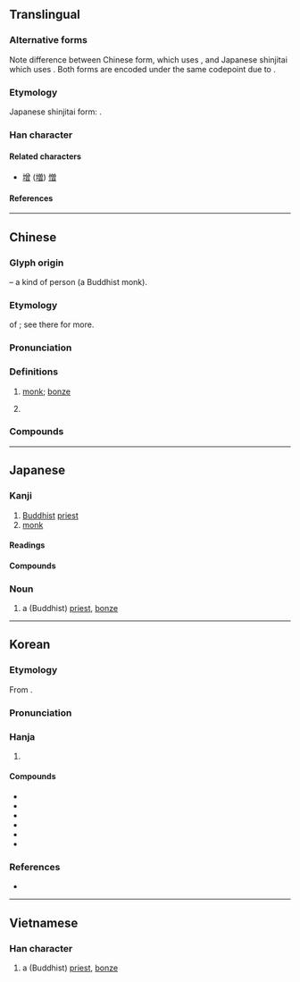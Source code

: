 {{character info}}
{{character info|0xFA31}}
{{character info|0x2F80A}}
==Translingual==
{{ja-forms|僧|僧|僧}}

===Alternative forms===
Note difference between Chinese form, which uses {{lang|und|sc=Hani|[[曾]]}}, and Japanese shinjitai which uses {{lang|ja|[[曽]]}}. Both forms are encoded under the same codepoint due to {{w|Han unification}}.

===Etymology===
Japanese shinjitai form: {{Han simp||f=曾|t=曽}}.

===Han character===
{{Han char|rn=9|rad=人|as=12|asj=11|sn=14|snj=13|four=28266|canj=OCWA|ids=⿰亻曾 <small>(GTKV)</small>,⿰亻曽 <small>(J)</small>}}

====Related characters====
* [[增]] ([[増]]) [[憎]]

====References====
{{Han ref|kx=0117.140|dkj=01076|dj=0248.200|hdz=10222.010|uh=50E7}}

----

==Chinese==
{{zh-forms}}

===Glyph origin===
{{Han etym}}
{{Han compound|人|alt1=亻|t1=person|曾|ls=psc|c1=s|c2=p}} – a kind of person (a Buddhist monk).

===Etymology===
{{clipping|zh}} of {{ltc-l|僧伽|[[sangha]]; [[community]] of [[monk]]s, [[nun]]s, [[novice]]s and [[laity]]}}; see there for more.

===Pronunciation===
{{zh-pron
|m=sēng
|c=zang1,sang1
|c_note=sang1 - literary; zang1 - vernacular
|h=pfs=sên
|md=cĕng
|mn=qz:chng/xm,zz,tw:cheng/qz:sng/xm,zz,tw:seng
|mn_note=chng, cheng - vernacular; sng, seng - literary
|mn-t=zêng1
|w=1sen
|mc=y
|oc=y
|cat=n,pn
}}

===Definitions===
{{zh-hanzi}}

# {{lb|zh|Buddhism}} [[monk]]; [[bonze]]
# {{surname|zh}}

===Compounds===
{{zh-der|僧道|僧多粥少|僧侶|僧侶主義|僧尼|僧人|僧俗|僧徒|僧院|僧眾|不僧不俗|僧伽|僧伽藍|僧官|僧房|僧殘|僧祇|僧祐|僧綱|僧肇|僧行|僧衣|僧鞋|削髮為僧|和合僧|奉道齋僧|女僧|小僧|尼僧|情僧錄|替僧|火宅僧|知事僧|粥少僧多|粥飯僧|老僧|老僧入定|聖僧|行腳僧|衲僧|貧僧|門僧|雲水僧|高僧|齋僧|密陀僧|僧塔|苦行僧}}

----

==Japanese==
{{ja-kanji forms|k=y}}

===Kanji===
{{ja-kanji|grade=c|rs=人12|kyu=僧}}

# [[Buddhist]] [[priest]]
# [[monk]]

====Readings====
{{ja-readings
|goon=そう
|kanon=そう
|kun=ぼうず
}}

====Compounds====
{{der4|ja
|{{ja-r|僧%衣|そう%い}}
|{{ja-r|僧%院|そう%いん}}
|{{ja-r|僧%正|そう%じょう}}
|{{ja-r|僧%都|そう%ず}}
|{{ja-r|僧%俗|そう%ぞく}}
|{{ja-r|僧%服|そう%ふく}}
|{{ja-r|僧%兵|そう%へい}}
|{{ja-r|僧%坊|そう%ぼう|rom=-}}, {{ja-r|僧%房|そう%ぼう}}
|{{ja-r|僧%門|そう%もん}}
|{{ja-r|僧%侶|そう%りょ}}
|{{ja-r|僧%庵|そう%あん}}
|{{ja-r|僧%位|そう%い}}
|{{ja-r|僧%伽|そう%ぎゃ}}
|{{ja-r|僧%家|そう%か}}
|{{ja-r|僧%形|そう%ぎょう}}
|{{ja-r|僧%綱|そう%ごう}}
|{{ja-r|僧%号|そう%ごう}}
|{{ja-r|僧%寺|そう%じ}}
|{{ja-r|僧%職|そう%しょく}}
|{{ja-r|僧%籍|そう%せき}}
|{{ja-r|僧%堂|そう%どう}}
|{{ja-r|僧%尼|そう%に}}
|{{ja-r|僧%帽%弁|そう%ぼう%べん}}
|{{ja-r|学%僧|がく%そう}}
|{{ja-r|小%僧|こ%ぞう}}
|{{ja-r|高%僧|こう%そう}}
|{{ja-r|禅%僧|ぜん%そう}}
|{{ja-r|尼%僧|に%そう}}
|{{ja-r|仏%法%僧|ぶっ%ぽう%そう}}
|{{ja-r|売%僧|まい%す}}
}}

===Noun===
{{ja-noun|そう}}

# a (Buddhist) [[priest]], [[bonze]]

----

==Korean==

===Etymology===
From {{der|ko|ltc|sort=승|-}} {{ltc-l|僧}}.
{{hanja-ety
|dk={{okm-l|스ᇰ|sùng}}
|m={{okm-l|스ᇰ|sùng}}
|mh={{okm-l|쥬ᇰ〯|cywǔng}}
|ml=人類#중02B
}}
===Pronunciation===
{{ko-hanja-pron|승}}

===Hanja===
{{ko-hanja-search}}
{{ko-hanja|중|승}}

# {{hanja form of|승|a Buddhist [[monk]]}}

====Compounds====
{{der-top3|Compounds}}
* {{ko-l|승려|僧侶}}
* {{ko-l|승원|僧院}}
* {{ko-l|승가|僧伽}}
* {{ko-l|승가|僧家}}
* {{ko-l|이승|尼僧}}
* {{ko-l|불법승|佛法僧}}
{{der-bottom}}

===References===
* {{R:hanjadoc|538}}

----

==Vietnamese==

===Han character===
{{vi-readings|reading=[[tăng]]|rs=人12}}

# a (Buddhist) [[priest]], [[bonze]]